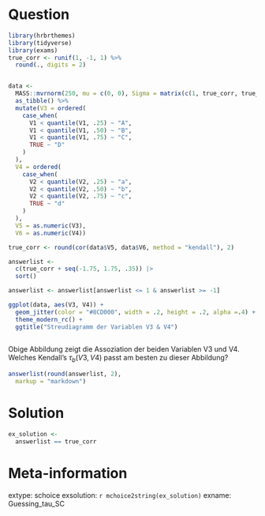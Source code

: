 Question
========
```r
library(hrbrthemes)
library(tidyverse)
library(exams)
true_corr <- runif(1, -1, 1) %>% 
  round(., digits = 2) 


data <-
  MASS::mvrnorm(250, mu = c(0, 0), Sigma = matrix(c(1, true_corr, true_corr, 1), 2, 2)) %>%
  as_tibble() %>%
  mutate(V3 = ordered(
    case_when(
      V1 < quantile(V1, .25) ~ "A",
      V1 < quantile(V1, .50) ~ "B",
      V1 < quantile(V1, .75) ~ "C",
      TRUE ~ "D"
    )
  ),
  V4 = ordered(
    case_when(
      V2 < quantile(V2, .25) ~ "a",
      V2 < quantile(V2, .50) ~ "b",
      V2 < quantile(V2, .75) ~ "c",
      TRUE ~ "d"
    )
  ),
  V5 = as.numeric(V3),
  V6 = as.numeric(V4))

true_corr <- round(cor(data$V5, data$V6, method = "kendall"), 2)

answerlist <- 
  c(true_corr + seq(-1.75, 1.75, .35)) |> 
  sort() 

answerlist <- answerlist[answerlist <= 1 & answerlist >= -1]

ggplot(data, aes(V3, V4)) + 
  geom_jitter(color = "#8CD000", width = .2, height = .2, alpha =.4) +
  theme_modern_rc() + 
  ggtitle("Streudiagramm der Variablen V3 & V4")
  
```

Obige Abbildung zeigt die Assoziation der beiden Variablen V3 und V4. Welches Kendall's $\tau_b (V3,V4)$ passt am besten zu dieser Abbildung?


```r
answerlist(round(answerlist, 2),
  markup = "markdown")
```


Solution
========

```r
ex_solution <- 
  answerlist == true_corr
```



Meta-information
================
extype: schoice
exsolution: `r mchoice2string(ex_solution)`
exname: Guessing_tau_SC